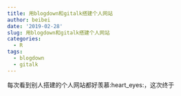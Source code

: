 ```yaml
---
title: 用blogdown和gitalk搭建个人网站
author: beibei
date: '2019-02-28'
slug: 用blogdown和gitalk搭建个人网站
categories:
  - R
tags:
  - blogdown
  - gitalk
---
```


每次看到别人搭建的个人网站都好羡慕:heart_eyes:，这次终于
